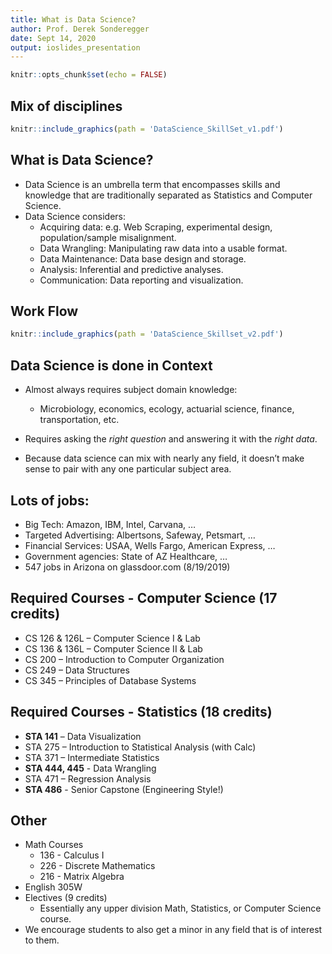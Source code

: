 ```yaml
---
title: What is Data Science?
author: Prof. Derek Sonderegger
date: Sept 14, 2020
output: ioslides_presentation
---
```


```r
knitr::opts_chunk$set(echo = FALSE)
```


## Mix of disciplines

```r
knitr::include_graphics(path = 'DataScience_SkillSet_v1.pdf')
```

## What is Data Science?

* Data Science is an umbrella term that encompasses skills and knowledge that are traditionally separated as Statistics and Computer Science.
* Data Science considers:
    * Acquiring data: e.g. Web Scraping, experimental design, population/sample misalignment.
    * Data Wrangling: Manipulating raw data into a usable format.
    * Data Maintenance: Data base design and storage.
    * Analysis: Inferential and predictive analyses.
    * Communication: Data reporting and visualization.



## Work Flow
```r
knitr::include_graphics(path = 'DataScience_Skillset_v2.pdf')
```


## Data Science is done in Context

* Almost always requires subject domain knowledge:
    * Microbiology, economics, ecology, actuarial science, finance, transportation, etc.
    
* Requires asking the *right question* and answering it with the 
*right data*.

* Because data science can mix with nearly any field, it doesn't make sense to pair with any one particular subject area.
 
    
## Lots of jobs:

* Big Tech: Amazon, IBM, Intel, Carvana, ...
* Targeted Advertising: Albertsons, Safeway, Petsmart, ...
* Financial Services: USAA, Wells Fargo, American Express, ...
* Government agencies: State of AZ Healthcare, ...
* 547 jobs in Arizona on glassdoor.com (8/19/2019)



## Required Courses - Computer Science (17 credits)

* CS 126 & 126L – Computer Science I & Lab	
* CS 136 & 136L – Computer Science II & Lab	
* CS 200 – Introduction to Computer Organization	
* CS 249 – Data Structures	
* CS 345 – Principles of Database Systems	

## Required Courses - Statistics (18 credits)

* **STA 141** – Data Visualization	
* STA 275 – Introduction to Statistical Analysis (with Calc)	
* STA 371 – Intermediate Statistics
* **STA 444, 445** - Data Wrangling
* STA 471 – Regression Analysis	
* **STA 486** - Senior Capstone (Engineering Style!)

## Other
* Math Courses
  * 136 - Calculus I
  * 226 - Discrete Mathematics
  * 216 - Matrix Algebra
* English 305W
* Electives (9 credits)
    - Essentially any upper division Math, Statistics, or Computer Science course.
    
* We encourage students to also get a minor in any field that is of interest to them.

